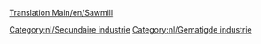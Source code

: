 [[Translation:Main/en/Sawmill]]
{{Template:Industrieën/Nl
|image=Sawmill.png
|name=Houtzagerij
|climates=[[Main/en/Klimaat/Nl#Gematigd|Gematigd]]
|accepts=[[Main/nl/Hout|Hout]]
|produces=[[Main/nl/Goederen|Goederen]]
|notes=Niet aanwezig in andere [[Main/nl/Klimaat|klimaten]], maar ongeveer gelijk aan de [[Main/nl/Timmerhoutzagerij|timmerhoutzagerij]]
}}


{{nl/Navbox Industrieën}}
[[Category:nl/Secundaire industrie]]
[[Category:nl/Gematigde industrie]]